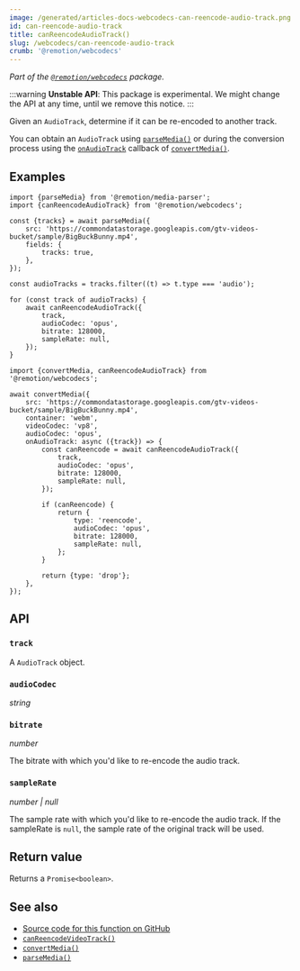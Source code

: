```yaml
---
image: /generated/articles-docs-webcodecs-can-reencode-audio-track.png
id: can-reencode-audio-track
title: canReencodeAudioTrack()
slug: /webcodecs/can-reencode-audio-track
crumb: '@remotion/webcodecs'
---
```


_Part of the [`@remotion/webcodecs`](/docs/webcodecs) package._

:::warning
**Unstable API**: This package is experimental. We might change the API at any time, until we remove this notice.
:::

Given an `AudioTrack`, determine if it can be re-encoded to another track.

You can obtain an `AudioTrack` using [`parseMedia()`](/docs/media-parser/parse-media) or during the conversion process using the [`onAudioTrack`](/docs/webcodecs/convert-media#onaudiotrack) callback of [`convertMedia()`](/docs/webcodecs/convert-media).

## Examples

```tsx twoslash title="Check if audio tracks can be re-encoded to Opus"
import {parseMedia} from '@remotion/media-parser';
import {canReencodeAudioTrack} from '@remotion/webcodecs';

const {tracks} = await parseMedia({
	src: 'https://commondatastorage.googleapis.com/gtv-videos-bucket/sample/BigBuckBunny.mp4',
	fields: {
		tracks: true,
	},
});

const audioTracks = tracks.filter((t) => t.type === 'audio');

for (const track of audioTracks) {
	await canReencodeAudioTrack({
		track,
		audioCodec: 'opus',
		bitrate: 128000,
		sampleRate: null,
	});
}
```

```tsx twoslash title="Convert an audio track to Opus, otherwise drop it"
import {convertMedia, canReencodeAudioTrack} from '@remotion/webcodecs';

await convertMedia({
	src: 'https://commondatastorage.googleapis.com/gtv-videos-bucket/sample/BigBuckBunny.mp4',
	container: 'webm',
	videoCodec: 'vp8',
	audioCodec: 'opus',
	onAudioTrack: async ({track}) => {
		const canReencode = await canReencodeAudioTrack({
			track,
			audioCodec: 'opus',
			bitrate: 128000,
			sampleRate: null,
		});

		if (canReencode) {
			return {
				type: 'reencode',
				audioCodec: 'opus',
				bitrate: 128000,
				sampleRate: null,
			};
		}

		return {type: 'drop'};
	},
});
```

## API

### `track`

A `AudioTrack` object.

### `audioCodec`

_string_ <TsType type="ConvertMediaAudioCodec" source="@remotion/webcodecs" />

### `bitrate`

_number_

The bitrate with which you'd like to re-encode the audio track.

### `sampleRate`

_number | null_

The sample rate with which you'd like to re-encode the audio track. If the sampleRate is `null`, the sample rate of the original track will be used.

## Return value

Returns a `Promise<boolean>`.

## See also

- [Source code for this function on GitHub](https://github.com/remotion-dev/remotion/blob/main/packages/webcodecs/src/can-reencode-audio-track.ts)
- [`canReencodeVideoTrack()`](/docs/webcodecs/can-reencode-video-track)
- [`convertMedia()`](/docs/webcodecs/convert-media)
- [`parseMedia()`](/docs/media-parser/parse-media)
